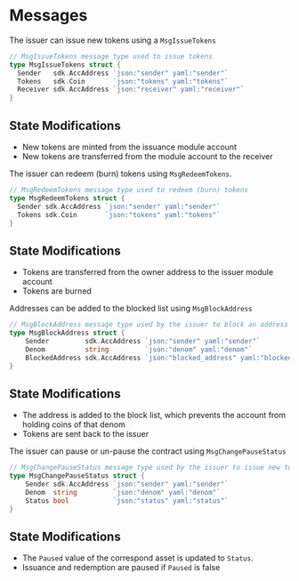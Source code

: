 
# Messages

The issuer can issue new tokens using a `MsgIssueTokens`

```go
// MsgIssueTokens message type used to issue tokens
type MsgIssueTokens struct {
  Sender   sdk.AccAddress `json:"sender" yaml:"sender"`
  Tokens   sdk.Coin       `json:"tokens" yaml:"tokens"`
  Receiver sdk.AccAddress `json:"receiver" yaml:"receiver"`
}
```

## State Modifications

- New tokens are minted from the issuance module account
- New tokens are transferred from the module account to the receiver

The issuer can redeem (burn) tokens using `MsgRedeemTokens`.

```go
// MsgRedeemTokens message type used to redeem (burn) tokens
type MsgRedeemTokens struct {
  Sender sdk.AccAddress `json:"sender" yaml:"sender"`
  Tokens sdk.Coin       `json:"tokens" yaml:"tokens"`
}
```

## State Modifications

- Tokens are transferred from the owner address to the issuer module account
- Tokens are burned

Addresses can be added to the blocked list using `MsgBlockAddress`

```go
// MsgBlockAddress message type used by the issuer to block an address from holding or transferring tokens
type MsgBlockAddress struct {
	Sender         sdk.AccAddress `json:"sender" yaml:"sender"`
	Denom          string         `json:"denom" yaml:"denom"`
	BlockedAddress sdk.AccAddress `json:"blocked_address" yaml:"blocked_address"`
}
```

## State Modifications

- The address is added to the block list, which prevents the account from holding coins of that denom
- Tokens are sent back to the issuer

The issuer can pause or un-pause the contract using `MsgChangePauseStatus`

```go
// MsgChangePauseStatus message type used by the issuer to issue new tokens
type MsgChangePauseStatus struct {
	Sender sdk.AccAddress `json:"sender" yaml:"sender"`
	Denom  string         `json:"denom" yaml:"denom"`
	Status bool           `json:"status" yaml:"status"`
}
```

## State Modifications

- The `Paused` value of the correspond asset is updated to `Status`.
- Issuance and redemption are paused if `Paused` is false


>
